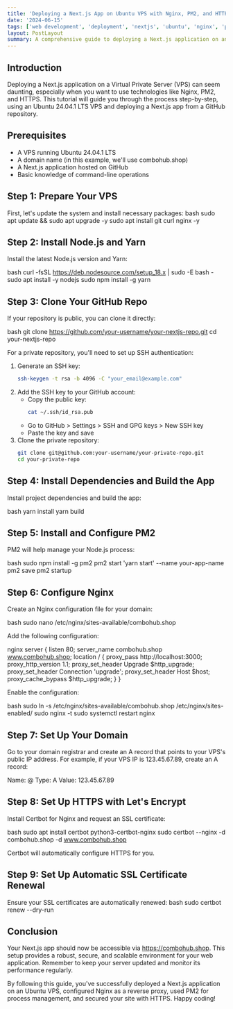 ```yaml
---
title: 'Deploying a Next.js App on Ubuntu VPS with Nginx, PM2, and HTTPS'
date: '2024-06-15'
tags: ['web development', 'deployment', 'nextjs', 'ubuntu', 'nginx', 'pm2']
layout: PostLayout
summary: A comprehensive guide to deploying a Next.js application on an Ubuntu VPS using Nginx, PM2, and securing it with HTTPS.
---
```


## Introduction

Deploying a Next.js application on a Virtual Private Server (VPS) can seem daunting, especially when you want to use technologies like Nginx, PM2, and HTTPS. This tutorial will guide you through the process step-by-step, using an Ubuntu 24.04.1 LTS VPS and deploying a Next.js app from a GitHub repository.

## Prerequisites

- A VPS running Ubuntu 24.04.1 LTS
- A domain name (in this example, we'll use combohub.shop)
- A Next.js application hosted on GitHub
- Basic knowledge of command-line operations

## Step 1: Prepare Your VPS

First, let's update the system and install necessary packages:
bash
sudo apt update && sudo apt upgrade -y
sudo apt install git curl nginx -y

## Step 2: Install Node.js and Yarn

Install the latest Node.js version and Yarn:

bash
curl -fsSL https://deb.nodesource.com/setup_18.x | sudo -E bash -
sudo apt install -y nodejs
sudo npm install -g yarn

## Step 3: Clone Your GitHub Repo

If your repository is public, you can clone it directly:

bash
git clone https://github.com/your-username/your-nextjs-repo.git
cd your-nextjs-repo

For a private repository, you'll need to set up SSH authentication:

1. Generate an SSH key:
   ```bash
   ssh-keygen -t rsa -b 4096 -C "your_email@example.com"
   ```
2. Add the SSH key to your GitHub account:
   - Copy the public key:
     ```bash
     cat ~/.ssh/id_rsa.pub
     ```
   - Go to GitHub > Settings > SSH and GPG keys > New SSH key
   - Paste the key and save
3. Clone the private repository:
   ```bash
   git clone git@github.com:your-username/your-private-repo.git
   cd your-private-repo
   ```

## Step 4: Install Dependencies and Build the App

Install project dependencies and build the app:

bash
yarn install
yarn build

## Step 5: Install and Configure PM2

PM2 will help manage your Node.js process:

bash
sudo npm install -g pm2
pm2 start 'yarn start' --name your-app-name
pm2 save
pm2 startup

## Step 6: Configure Nginx

Create an Nginx configuration file for your domain:

bash
sudo nano /etc/nginx/sites-available/combohub.shop

Add the following configuration:

nginx
server {
listen 80;
server_name combohub.shop www.combohub.shop;
location / {
proxy_pass http://localhost:3000;
proxy_http_version 1.1;
proxy_set_header Upgrade $http_upgrade;
proxy_set_header Connection 'upgrade';
proxy_set_header Host $host;
proxy_cache_bypass $http_upgrade;
}
}

Enable the configuration:

bash
sudo ln -s /etc/nginx/sites-available/combohub.shop /etc/nginx/sites-enabled/
sudo nginx -t
sudo systemctl restart nginx

## Step 7: Set Up Your Domain

Go to your domain registrar and create an A record that points to your VPS's public IP address. For example, if your VPS IP is 123.45.67.89, create an A record:

Name: @
Type: A
Value: 123.45.67.89

## Step 8: Set Up HTTPS with Let's Encrypt

Install Certbot for Nginx and request an SSL certificate:

bash
sudo apt install certbot python3-certbot-nginx
sudo certbot --nginx -d combohub.shop -d www.combohub.shop

Certbot will automatically configure HTTPS for you.

## Step 9: Set Up Automatic SSL Certificate Renewal

Ensure your SSL certificates are automatically renewed:
bash
sudo certbot renew --dry-run

## Conclusion

Your Next.js app should now be accessible via https://combohub.shop. This setup provides a robust, secure, and scalable environment for your web application. Remember to keep your server updated and monitor its performance regularly.

By following this guide, you've successfully deployed a Next.js application on an Ubuntu VPS, configured Nginx as a reverse proxy, used PM2 for process management, and secured your site with HTTPS. Happy coding!
